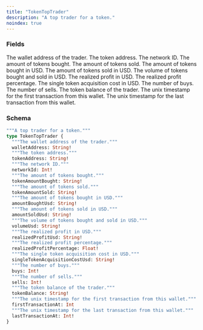 ```yaml
---
title: "TokenTopTrader"
description: "A top trader for a token."
noindex: true
---
```


### Fields

<ResponseField name="walletAddress" type="String!" required>
  The wallet address of the trader.
</ResponseField>

<ResponseField name="tokenAddress" type="String!" required>
  The token address.
</ResponseField>

<ResponseField name="networkId" type="Int!" required>
  The network ID.
</ResponseField>

<ResponseField name="tokenAmountBought" type="String!" required>
  The amount of tokens bought.
</ResponseField>

<ResponseField name="tokenAmountSold" type="String!" required>
  The amount of tokens sold.
</ResponseField>

<ResponseField name="amountBoughtUsd" type="String!" required>
  The amount of tokens bought in USD.
</ResponseField>

<ResponseField name="amountSoldUsd" type="String!" required>
  The amount of tokens sold in USD.
</ResponseField>

<ResponseField name="volumeUsd" type="String!" required>
  The volume of tokens bought and sold in USD.
</ResponseField>

<ResponseField name="realizedProfitUsd" type="String!" required>
  The realized profit in USD.
</ResponseField>

<ResponseField name="realizedProfitPercentage" type="Float!" required>
  The realized profit percentage.
</ResponseField>

<ResponseField name="singleTokenAcquisitionCostUsd" type="String!" required>
  The single token acquisition cost in USD.
</ResponseField>

<ResponseField name="buys" type="Int!" required>
  The number of buys.
</ResponseField>

<ResponseField name="sells" type="Int!" required>
  The number of sells.
</ResponseField>

<ResponseField name="tokenBalance" type="String!" required>
  The token balance of the trader.
</ResponseField>

<ResponseField name="firstTransactionAt" type="Int">
  The unix timestamp for the first transaction from this wallet.
</ResponseField>

<ResponseField name="lastTransactionAt" type="Int!" required>
  The unix timestamp for the last transaction from this wallet.
</ResponseField>

### Schema


```graphql 
"""A top trader for a token."""
type TokenTopTrader {
  """The wallet address of the trader."""
  walletAddress: String!
  """The token address."""
  tokenAddress: String!
  """The network ID."""
  networkId: Int!
  """The amount of tokens bought."""
  tokenAmountBought: String!
  """The amount of tokens sold."""
  tokenAmountSold: String!
  """The amount of tokens bought in USD."""
  amountBoughtUsd: String!
  """The amount of tokens sold in USD."""
  amountSoldUsd: String!
  """The volume of tokens bought and sold in USD."""
  volumeUsd: String!
  """The realized profit in USD."""
  realizedProfitUsd: String!
  """The realized profit percentage."""
  realizedProfitPercentage: Float!
  """The single token acquisition cost in USD."""
  singleTokenAcquisitionCostUsd: String!
  """The number of buys."""
  buys: Int!
  """The number of sells."""
  sells: Int!
  """The token balance of the trader."""
  tokenBalance: String!
  """The unix timestamp for the first transaction from this wallet."""
  firstTransactionAt: Int
  """The unix timestamp for the last transaction from this wallet."""
  lastTransactionAt: Int!
}
```
